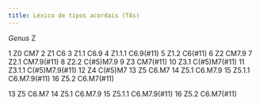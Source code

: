 ```yaml
---
title: Léxico de tipos acordais (TAs)
---
```


*Genus* Z

1	Z0 	 CM7
2	Z1 	 C6
3	Z1.1 	 C6.9
4	Z1.1.1 	 C6.9(#11)
5	Z1.2 	 C6(#11)
6	Z2 	 CM7.9
7	Z2.1 	 CM7.9(#11)
8	Z2.2 	 C(#5)M7.9
9	Z3 	 CM7(#11)
10	Z3.1 	 C(#5)M7(#11)
11	Z3.1.1 	 C(#5)M7.9(#11)
12	Z4 	 C(#5)M7
13	Z5 	 C6.M7
14	Z5.1 	 C6.M7.9
15	Z5.1.1 	 C6.M7.9(#11)
16	Z5.2 	 C6.M7(#11)

13	Z5 	 C6.M7
14	Z5.1 	 C6.M7.9
15	Z5.1.1 	 C6.M7.9(#11)
16	Z5.2 	 C6.M7(#11)
